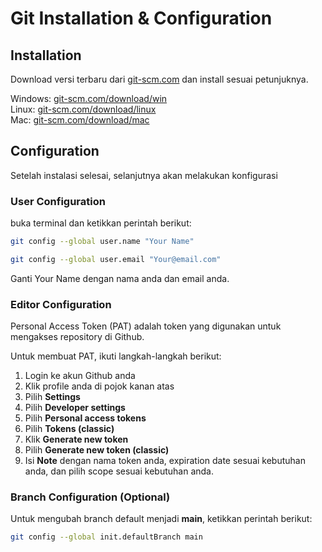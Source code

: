 # Git Installation & Configuration

## Installation

Download versi terbaru dari [git-scm.com](https://git-scm.com/) dan install sesuai petunjuknya.

Windows: [git-scm.com/download/win](https://git-scm.com/download/win)  
Linux: [git-scm.com/download/linux](https://git-scm.com/download/linux)  
Mac: [git-scm.com/download/mac](https://git-scm.com/download/mac)

## Configuration

Setelah instalasi selesai, selanjutnya akan melakukan konfigurasi

### User Configuration

buka terminal dan ketikkan perintah berikut:

```bash
git config --global user.name "Your Name"
```

```bash
git config --global user.email "Your@email.com"
```

Ganti Your Name dengan nama anda dan email anda.

### Editor Configuration

Personal Access Token (PAT) adalah token yang digunakan untuk mengakses repository di Github.

Untuk membuat PAT, ikuti langkah-langkah berikut:

1. Login ke akun Github anda
2. Klik profile anda di pojok kanan atas
3. Pilih **Settings**
4. Pilih **Developer settings**
5. Pilih **Personal access tokens**
6. Pilih **Tokens (classic)**
7. Klik **Generate new token**
8. Pilih **Generate new token (classic)**
9. Isi **Note** dengan nama token anda, expiration date sesuai kebutuhan anda, dan pilih scope sesuai kebutuhan anda.

### Branch Configuration (Optional)

Untuk mengubah branch default menjadi **main**, ketikkan perintah berikut:

```bash
git config --global init.defaultBranch main
```
